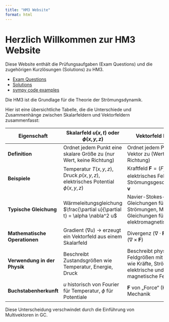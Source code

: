 ```yaml
---
title: "HM3 Website"
format: html
---
```


# Herzlich Willkommen zur HM3 Website

Diese Website enthält die Prüfungsaufgaben (Exam Questions) und die zugehörigen Kurzlösungen (Solutions) zu HM3.

- [Exam Questions](exam-questions.qmd)
- [Solutions](solutions.qmd)
- [sympy code examples](hm3_python.qmd)

Die HM3 ist die Grundlage für die Theorie der Strömungsdynamik. 

Hier ist eine übersichtliche Tabelle, die die Unterschiede und Zusammenhänge zwischen Skalarfeldern und Vektorfeldern zusammenfasst:  

| **Eigenschaft**      | **Skalarfeld $u(x,t)$ oder $\phi(x,y,z)$** | **Vektorfeld $\mathbf{F}(x,y,z)$** |
|----------------------|--------------------------------------------------|----------------------------------|
| **Definition**       | Ordnet jedem Punkt eine skalare Größe zu (nur Wert, keine Richtung) | Ordnet jedem Punkt einen Vektor zu (Wert + Richtung) |
| **Beispiele**       | Temperatur $T(x,y,z)$, Druck $p(x,y,z)$, elektrisches Potential $\phi(x,y,z)$ | Kraftfeld $\mathbf{F} = (F_x, F_y, F_z)$, elektrisches Feld $\mathbf{E}$, Strömungsgeschwindigkeit $\mathbf{v}$|
| **Typische Gleichung** | Wärmeleitungsgleichung $\frac{\partial u}{\partial t} = \alpha \nabla^2 u$ | Navier-Stokes-Gleichungen für Strömungen, Maxwell-Gleichungen für elektromagnetische Felder |
| **Mathematische Operationen** | Gradient ($\nabla u$) → erzeugt ein Vektorfeld aus einem Skalarfeld | Divergenz ($\nabla \cdot \mathbf{F}$), Rotation ($\nabla \times \mathbf{F}$) |
| **Verwendung in der Physik** | Beschreibt Zustandsgrößen wie Temperatur, Energie, Druck | Beschreibt physikalische Feldgrößen mit Richtung wie Kräfte, Strömungen, elektrische und magnetische Felder |
| **Buchstabenherkunft** | $u$ historisch von Fourier für Temperatur, $\phi$ für Potentiale | $\mathbf{F}$ von „Force“ (Kraft) in der Mechanik |

Diese Unterscheidung verschwindet durch die Einführung von Multivektoren in GC.
